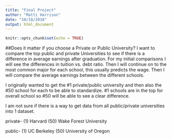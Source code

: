 ```yaml
---
title: "Final Project"
author: "Matti Harrison"
date: "10/18/2018"
output: html_document
---
```


```r
knitr::opts_chunk$set(echo = TRUE)
```

##Does it matter if you choose a Private or Public University?
I want to compare the top public and private Universities to see if there is a difference in average earnings after graduation.  For my initial comparisons I will see the differences in tuition vs. debt ratio.  Then I will continue on to the most common major for each school, this usually predicts the wage.  Then I will compare the average earnings between the different schools.  

I originally wanted to get the #1 private/public university and then also the #50 school for each to be able to standardize.  #1 schools are in the top for overall school so #50 will be able to see a clear difference.
 
I am not sure if there is a way to get data from all public/private universities into 1 dataset.

private- (1) Harvard (50) Wake Forest University

public- (1) UC Berkeley (50) University of Oregon




